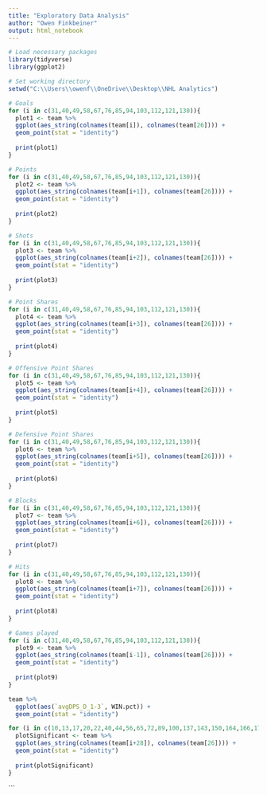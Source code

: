 ---
title: "Exploratory Data Analysis"
author: "Owen Finkbeiner"
output: html_notebook
---

```{r}
# Load necessary packages
library(tidyverse)
library(ggplot2)

# Set working directory
setwd("C:\\Users\\owenf\\OneDrive\\Desktop\\NHL Analytics")
```

```{r}
# Goals
for (i in c(31,40,49,58,67,76,85,94,103,112,121,130)){
  plot1 <- team %>%
  ggplot(aes_string(colnames(team[i]), colnames(team[26]))) +
  geom_point(stat = "identity")
  
  print(plot1)
}
```

```{r}
# Points
for (i in c(31,40,49,58,67,76,85,94,103,112,121,130)){
  plot2 <- team %>%
  ggplot(aes_string(colnames(team[i+1]), colnames(team[26]))) +
  geom_point(stat = "identity")
  
  print(plot2)
}
```

```{r}
# Shots
for (i in c(31,40,49,58,67,76,85,94,103,112,121,130)){
  plot3 <- team %>%
  ggplot(aes_string(colnames(team[i+2]), colnames(team[26]))) +
  geom_point(stat = "identity")
  
  print(plot3)
}
```

```{r}
# Point Shares
for (i in c(31,40,49,58,67,76,85,94,103,112,121,130)){
  plot4 <- team %>%
  ggplot(aes_string(colnames(team[i+3]), colnames(team[26]))) +
  geom_point(stat = "identity")
  
  print(plot4)
}
```

```{r}
# Offensive Point Shares
for (i in c(31,40,49,58,67,76,85,94,103,112,121,130)){
  plot5 <- team %>%
  ggplot(aes_string(colnames(team[i+4]), colnames(team[26]))) +
  geom_point(stat = "identity")
  
  print(plot5)
}
```

```{r}
# Defensive Point Shares
for (i in c(31,40,49,58,67,76,85,94,103,112,121,130)){
  plot6 <- team %>%
  ggplot(aes_string(colnames(team[i+5]), colnames(team[26]))) +
  geom_point(stat = "identity")
  
  print(plot6)
}
```

```{r}
# Blocks
for (i in c(31,40,49,58,67,76,85,94,103,112,121,130)){
  plot7 <- team %>%
  ggplot(aes_string(colnames(team[i+6]), colnames(team[26]))) +
  geom_point(stat = "identity")
  
  print(plot7)
}
```

```{r}
# Hits
for (i in c(31,40,49,58,67,76,85,94,103,112,121,130)){
  plot8 <- team %>%
  ggplot(aes_string(colnames(team[i+7]), colnames(team[26]))) +
  geom_point(stat = "identity")
  
  print(plot8)
}
```

```{r}
# Games played
for (i in c(31,40,49,58,67,76,85,94,103,112,121,130)){
  plot9 <- team %>%
  ggplot(aes_string(colnames(team[i-1]), colnames(team[26]))) +
  geom_point(stat = "identity")
  
  print(plot9)
}
```

```{r}
team %>%
  ggplot(aes(`avgDPS_D_1-3`, WIN.pct)) +
  geom_point(stat = "identity")
```


```{r}
for (i in c(10,13,17,20,22,40,44,56,65,72,89,100,137,143,150,164,166,171,199,201,204,213,215,218,220,228,245,251,258,303,305,312)){
  plotSignificant <- team %>%
  ggplot(aes_string(colnames(team[i+28]), colnames(team[26]))) +
  geom_point(stat = "identity")
  
  print(plotSignificant)
}
```
```




